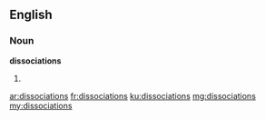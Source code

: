==English==

===Noun===
'''dissociations'''

# {{plural of|dissociation}}

[[ar:dissociations]]
[[fr:dissociations]]
[[ku:dissociations]]
[[mg:dissociations]]
[[my:dissociations]]